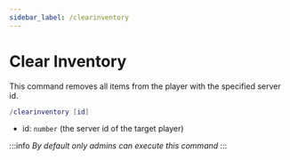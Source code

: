 ```yaml
---
sidebar_label: /clearinventory
---
```


# Clear Inventory

This command removes all items from the player with the specified server id.

```lua
/clearinventory [id]
```

- id: `number` (the server id of the target player)

:::info
_By default only admins can execute this command_
:::
